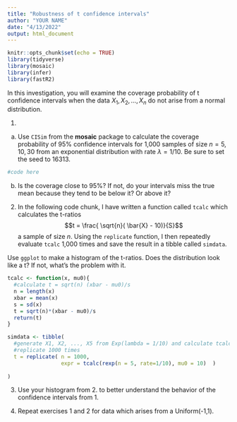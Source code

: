 ```yaml
---
title: "Robustness of t confidence intervals"
author: "YOUR NAME"
date: "4/13/2022"
output: html_document
---
```


```r
knitr::opts_chunk$set(echo = TRUE)
library(tidyverse)
library(mosaic)
library(infer)
library(fastR2)

```

In this investigation, you will examine the coverage probability of t confidence intervals when the data $X_1, X_2, \dots, X_n$ do not arise from a normal distribution.  

1. 
a. Use `CISim` from the **mosaic** package to calculate the coverage probability of 95% confidence intervals for 1,000 samples of size $n=5, 10,  30$ from an exponential distribution with rate $\lambda = 1/10$. Be sure to set the seed to 16313. 

```r
#code here

```

b. Is the coverage close to 95%? If not, do your intervals miss the true mean because they tend to be below it? Or above it? 

2. In the following code chunk, I have  written a function called `tcalc` which calculates the t-ratios 
$$t = \frac{ \sqrt{n}( \bar{X} - 10)}{S}$$
a sample of size $n$. Using the `replicate` function, I then repeatedly evaluate `tcalc` 1,000 times and save the result in a tibble called `simdata`.

  Use `ggplot` to make a histogram of the t-ratios. Does the distribution look like a t? If not, what's the problem with it. 

```r

tcalc <- function(x, mu0){
  #calculate t = sqrt(n) (xbar - mu0)/s 
  n = length(x)
  xbar = mean(x)
  s = sd(x)
  t = sqrt(n)*(xbar - mu0)/s
  return(t)
}

simdata <- tibble(
  #generate X1, X2, ..., X5 from Exp(lambda = 1/10) and calculate tcalc
  #replicate 1000 times
  t = replicate( n = 1000, 
                 expr = tcalc(rexp(n = 5, rate=1/10), mu0 = 10)  )
  
)


```

3. Use your histogram from 2. to better understand the behavior of the confidence intervals from 1.



4. Repeat exercises 1 and 2 for data which arises from a Uniform(-1,1). 
